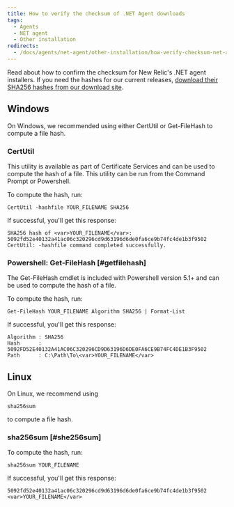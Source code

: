 ```yaml
---
title: How to verify the checksum of .NET Agent downloads
tags:
  - Agents
  - NET agent
  - Other installation
redirects:
  - /docs/agents/net-agent/other-installation/how-verify-checksum-net-agent-downloads
---
```


Read about how to confirm the checksum for New Relic's .NET agent installers. If you need the hashes for our current releases, [download their SHA256 hashes from our download site](http://download.newrelic.com/dot_net_agent/latest_release/SHA256/).

## Windows

On Windows, we recommended using either CertUtil or Get-FileHash to compute a file hash.

### CertUtil

This utility is available as part of Certificate Services and can be used to compute the hash of a file. This utility can be run from the Command Prompt or Powershell.

To compute the hash, run:

`CertUtil -hashfile YOUR_FILENAME SHA256`

If successful, you'll get this response:

```
SHA256 hash of <var>YOUR_FILENAME</var>:
5092fd52e40132a41ac06c320296cd9d63196d6de0fa6ce9b74fc4de1b3f9502
CertUtil: -hashfile command completed successfully.
```

### Powershell: Get-FileHash [#getfilehash]

The Get-FileHash cmdlet is included with Powershell version 5.1+ and can be used to compute the hash of a file.

To compute the hash, run:

`Get-FileHash YOUR_FILENAME Algorithm SHA256 | Format-List`

If successful, you'll get this response:

```
Algorithm : SHA256
Hash      : 5092FD52E40132A41AC06C320296CD9D63196D6DE0FA6CE9B74FC4DE1B3F9502
Path      : C:\Path\To\<var>YOUR_FILENAME</var>
```

## Linux

On Linux, we recommend using

```
sha256sum
```

to compute a file hash.

### sha256sum [#she256sum]

To compute the hash, run:

`sha256sum YOUR_FILENAME`

If successful, you'll get this response:

```
5092fd52e40132a41ac06c320296cd9d63196d6de0fa6ce9b74fc4de1b3f9502 <var>YOUR_FILENAME</var>
```
